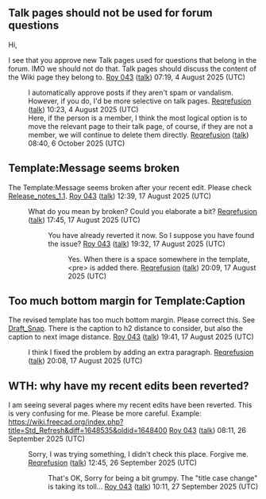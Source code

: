 == Talk pages should not be used for forum questions ==

Hi,

I see that you approve new Talk pages used for questions that belong in the forum. IMO we should not do that. Talk pages should discuss the content of the Wiki page they belong to. [[User:Roy 043|Roy 043]] ([[User talk:Roy 043|talk]]) 07:19, 4 August 2025 (UTC)

:I automatically approve posts if they aren't spam or vandalism. However, if you do, I'd be more selective on talk pages. [[User:Reqrefusion|Reqrefusion]] ([[User talk:Reqrefusion|talk]]) 10:23, 4 August 2025 (UTC)
:Here, if the person is a member, I think the most logical option is to move the relevant page to their talk page, of course, if they are not a member, we will continue to delete them directly. [[User:Reqrefusion|Reqrefusion]] ([[User talk:Reqrefusion|talk]]) 08:40, 6 October 2025 (UTC)

== Template:Message seems broken ==

The Template:Message seems broken after your recent edit. Please check [[Release_notes_1.1]]. [[User:Roy 043|Roy 043]] ([[User talk:Roy 043|talk]]) 12:39, 17 August 2025 (UTC)

:What do you mean by broken? Could you elaborate a bit? [[User:Reqrefusion|Reqrefusion]] ([[User talk:Reqrefusion|talk]]) 17:45, 17 August 2025 (UTC)
::You have already reverted it now. So I suppose you have found the issue? [[User:Roy 043|Roy 043]] ([[User talk:Roy 043|talk]]) 19:32, 17 August 2025 (UTC)
:::Yes. When there is a space somewhere in the template, <nowiki><pre> is added there.</nowiki> [[User:Reqrefusion|Reqrefusion]] ([[User talk:Reqrefusion|talk]]) 20:09, 17 August 2025 (UTC)

== Too much bottom margin for Template:Caption ==

The revised template has too much bottom margin. Please correct this. See [[Draft_Snap]]. There is the caption to h2 distance to consider, but also the caption to next image distance. [[User:Roy 043|Roy 043]] ([[User talk:Roy 043|talk]]) 19:41, 17 August 2025 (UTC)

:I think I fixed the problem by adding an extra paragraph. [[User:Reqrefusion|Reqrefusion]] ([[User talk:Reqrefusion|talk]]) 20:08, 17 August 2025 (UTC)

== WTH: why have my recent edits been reverted? ==

I am seeing several pages where my recent edits have been reverted. This is very confusing for me. Please be more careful.
Example:
https://wiki.freecad.org/index.php?title=Std_Refresh&diff=1648535&oldid=1648400 [[User:Roy 043|Roy 043]] ([[User talk:Roy 043|talk]]) 08:11, 26 September 2025 (UTC)

:Sorry, I was trying something, I didn't check this place. Forgive me. [[User:Reqrefusion|Reqrefusion]] ([[User talk:Reqrefusion|talk]]) 12:45, 26 September 2025 (UTC)
::That's OK, Sorry for being a bit grumpy. The "title case change" is taking its toll... [[User:Roy 043|Roy 043]] ([[User talk:Roy 043|talk]]) 10:11, 27 September 2025 (UTC)